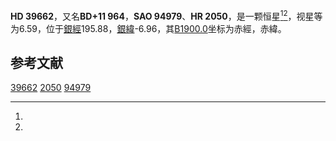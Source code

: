 {{Starbox begin
| name = HD 39662
}}
{{Starbox observe
| epoch = [[J2000.0|J2000.0]]
| constell = {{星座名待查}}<ref name=SIMBAD>{{cite web
 | url=http://simbad.u-strasbg.fr/simbad/sim-id?Ident=HR+2050
 | title =Pulsating variable Star
 | publisher=Centre de Données astronomiques de Strasbourg
 | work=SIMBAD
 | accessdate=2012-07-13}}</ref><ref name=DATA>{{cite web
 | url=http://vizier.u-strasbg.fr/viz-bin/VizieR-5?-out.add=.&-source=5050&-corr=PK=HR&-out.max=9999&HR=2050
 | title=VizieR Detailed Page
 | accessdate=2012-07-13
 | archive-date=2019-02-16
 | archive-url=https://web.archive.org/web/20190216111159/http://vizier.u-strasbg.fr/viz-bin/VizieR-5?-out.add=.&-source=5050&-corr=PK=HR&-out.max=9999&HR=2050
 | dead-url=no
 }}</ref>
| 星官 = 
| ra = {{RA|5|54|32.2}}<ref name=SIMBAD /><ref name=DATA />
| dec = {{DEC|+11|45|45}}<ref name=SIMBAD /><ref name=DATA />
| appmag_v = 6.59<ref name=SIMBAD /><ref name=DATA />
}}
{{Starbox character
| class = A2V<ref name=SIMBAD /><ref name=DATA />
| b-v = 0.03<ref name=SIMBAD /><ref name=DATA />
| u-b = 0.02<ref name=SIMBAD /><ref name=DATA />
| r-i = <ref name=SIMBAD /><ref name=DATA />
| variable = 
}}
{{Starbox astrometry
| radial_v = 0.02
| prop_mo_ra = 28
| parallax = 
| p_error = 
}}
{{Starbox catalog
| names =BD+11 964，[[SAO星表|SAO]] 94979，[[HD星表|HD]] 39662，[[HR星表|HR]] 2050}}
{{Starbox reference |Simbad=HR+2050}}
{{Starbox end}}

'''HD 39662'''，又名'''BD+11 964'''，'''SAO 94979'''、'''HR 2050'''，是一颗恒星<ref name=SIMBAD /><ref name=DATA />，视星等为6.59，位于[[銀道座標系|銀經]]195.88，[[銀道座標系|銀緯]]-6.96，其[[B1900.0|B1900.0]]坐标为赤經{{RA|5|48|57}}，赤緯{{DEC|+11|-6.96|40}}。

== 参考文献 ==
{{reflist}}

{{star-stub}}

[[Category:HD和HDE天體|39662]]
[[Category:HR天體|2050]]
[[Category:SAO天體|94979]]
